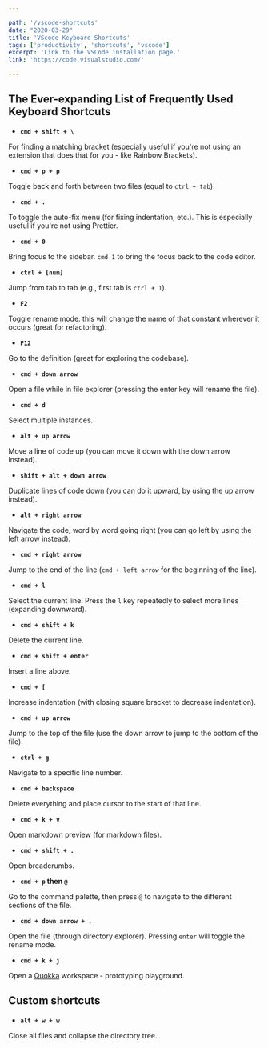 ```yaml
---

path: '/vscode-shortcuts'
date: "2020-03-29"
title: 'VScode Keyboard Shortcuts'
tags: ['productivity', 'shortcuts', 'vscode']
excerpt: 'Link to the VSCode installation page.'
link: 'https://code.visualstudio.com/'

---
```


## The Ever-expanding List of Frequently Used Keyboard Shortcuts

- **`cmd + shift + \`**

For finding a matching bracket (especially useful if you're not using an extension that does that for you - like Rainbow Brackets).

- **`cmd + p + p`**

Toggle back and forth between two files (equal to `ctrl + tab`).

- **`cmd + .`**

To toggle the auto-fix menu (for fixing indentation, etc.). This is especially useful if you're not using Prettier.

- **`cmd + 0`**

Bring focus to the sidebar. `cmd 1` to bring the focus back to the code editor.

- **`ctrl + [num]`**

Jump from tab to tab (e.g., first tab is `ctrl + 1`).

- **`F2`**

Toggle rename mode: this will change the name of that constant wherever it occurs (great for refactoring).

- **`F12`**

Go to the definition (great for exploring the codebase).

- **`cmd + down arrow`**

Open a file while in file explorer (pressing the enter key will rename the file).

- **`cmd + d`**

Select multiple instances.

- **`alt + up arrow`**

Move a line of code up (you can move it down with the down arrow instead).

- **`shift + alt + down arrow`**

Duplicate lines of code down (you can do it upward, by using the up arrow instead).

- **`alt + right arrow`**

Navigate the code, word by word going right (you can go left by using the left arrow instead).

- **`cmd + right arrow`**

Jump to the end of the line (`cmd + left arrow` for the beginning of the line).

- **`cmd + l`**

Select the current line. Press the `l` key repeatedly to select more lines (expanding downward).

- **`cmd + shift + k`**

Delete the current line.

- **`cmd + shift + enter`**

Insert a line above.

- **`cmd + [`**

Increase indentation (with closing square bracket to decrease indentation).

- **`cmd + up arrow`**

Jump to the top of the file (use the down arrow to jump to the bottom of the file).

- **`ctrl + g`**

Navigate to a specific line number.

- **`cmd + backspace`**

Delete everything and place cursor to the start of that line.

- **`cmd + k + v`**

Open markdown preview (for markdown files).

- **`cmd + shift + .`**

Open breadcrumbs.

- **`cmd + p` then `@`**

Go to the command palette, then press `@` to navigate to the different sections of the file.

- **`cmd + down arrow + .`**

Open the file (through directory explorer). Pressing `enter` will toggle the rename mode.

- **`cmd + k + j`**

Open a [Quokka](https://marketplace.visualstudio.com/items?itemName=WallabyJs.quokka-vscode) workspace - prototyping playground.

## Custom shortcuts

- **`alt + w + w`**

Close all files and collapse the directory tree.